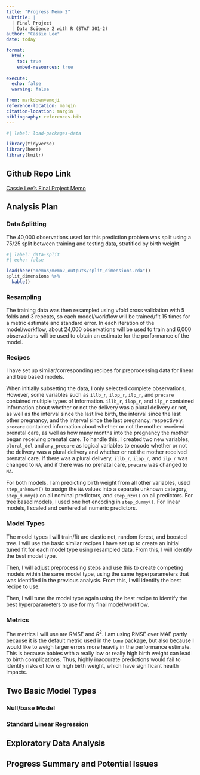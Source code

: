 ```yaml
---
title: "Progress Memo 2"
subtitle: |
  | Final Project 
  | Data Science 2 with R (STAT 301-2)
author: "Cassie Lee"
date: today

format:
  html:
    toc: true
    embed-resources: true
    
execute:
  echo: false
  warning: false

from: markdown+emoji 
reference-location: margin
citation-location: margin
bibliography: references.bib
---
```


```r
#| label: load-packages-data

library(tidyverse)
library(here)
library(knitr)
```

::: {.callout-tip icon="false"}
## Github Repo Link

[Cassie Lee's Final Project Memo](https://github.com/stat301-2-2024-winter/final-project-2-cassielee2025.git)
:::

## Analysis Plan

### Data Splitting

The 40,000 observations used for this prediction problem was split using a 75/25 split between training and testing data, stratified by birth weight.

```r
#| label: data-split
#| echo: false

load(here("memos/memo2_outputs/split_dimensions.rda"))
split_dimensions %>% 
  kable()
```

### Resampling

The training data was then resampled using vfold cross validation with 5 folds and 3 repeats, so each model/workflow will be trained/fit 15 times for a metric estimate and standard error. In each iteration of the model/workflow, about 24,000 observations will be used to train and 6,000 observations will be used to obtain an estimate for the performance of the model. 

### Recipes

I have set up similar/corresponding recipes for preprocessing data for linear and tree based models. 

When initially subsetting the data, I only selected complete observations. However, some variables such as `illb_r`, `ilop_r`, `ilp_r`, and `precare` contained multiple types of information. `illb_r`, `ilop_r`, and `ilp_r` contained information about whether or not the delivery was a plural delivery or not, as well as the interval since the last live birth, the interval since the last other pregnancy, and the interval since the last pregnancy, respectively. `precare` contained information about whether or not the mother received prenatal care, as well as how many months into the pregnancy the mother began receiving prenatal care. To handle this, I created two new variables, `plural_del` and `any_precare` as logical variables to encode whether or not the delivery was a plural delivery and whether or not the mother received prenatal care. If there was a plural delivery, `illb_r`, `ilop_r`, and `ilp_r` was changed to `NA`, and if there was no prenatal care, `precare` was changed to `NA`.

For both models, I am predicting birth weight from all other variables, used `step_unknown()` to assign the `NA` values into a separate unknown category, `step_dummy()` on all nominal predictors, and `step_nzv()` on all predictors. For tree based models, I used one hot encoding in `step_dummy()`. For linear models, I scaled and centered all numeric predictors.

### Model Types

The model types I will train/fit  are elastic net, random forest, and boosted tree. I will use the basic similar recipes I have set up to create an initial tuned fit for each model type using resampled data. From this, I will identify the best model type.

Then, I will adjust preprocessing steps and use this to create competing models within the same model type, using the same hyperparameters that was identified in the previous analysis. From this, I will identify the best recipe to use. 

Then, I will tune the model type again using the best recipe to identify the best hyperparameters to use for my final model/workflow. 

### Metrics
The metrics I will use are RMSE and $R^2$. I am using RMSE over MAE partly because it is the default metric used in the `tune` package, but also because I would like to weigh larger errors more heavily in the performance estimate. This is because babies with a really low or really high birth weight can lead to birth complications. Thus, highly inaccurate predictions would fail to identify risks of low or high birth weight, which have significant health impacts.

## Two Basic Model Types

### Null/base Model

### Standard Linear Regression

## Exploratory Data Analysis

## Progress Summary and Potential Issues
